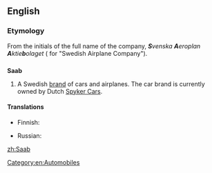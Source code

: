 ==English==
{{wikipedia}}

===Etymology===
From the initials of the full name of the company, '''''S'''venska '''A'''eroplan '''A'''ktie'''b'''olaget'' ({{etyl|sv|en}} for "Swedish Airplane Company").

==={{initialism-old|en}}===
'''Saab'''

# A Swedish [[brand]] of cars and airplanes. The car brand is currently owned by Dutch [[w:Spyker Cars|Spyker Cars]].

====Translations====
{{trans-top|Swedish brand of cars and airplanes}}
* Finnish: {{t|fi|Saab}}
{{trans-mid}}
* Russian: {{t|ru|Сааб|tr=Saab|sc=Cyrl}}
{{trans-bottom}}

[[Category:en:Automobiles]]

[[zh:Saab]]